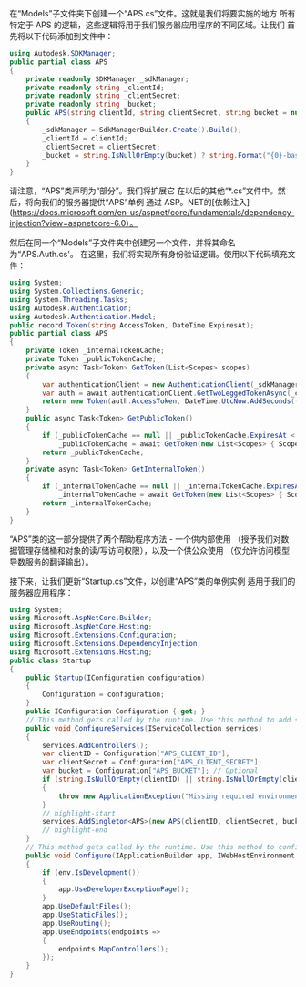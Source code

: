 在“Models”子文件夹下创建一个“APS.cs”文件。这就是我们将要实施的地方
所有特定于 APS 的逻辑，这些逻辑将用于我们服务器应用程序的不同区域。让我们
首先将以下代码添加到文件中：

```csharp title="Models/APS.cs"
using Autodesk.SDKManager;
public partial class APS
{
    private readonly SDKManager _sdkManager;
    private readonly string _clientId;
    private readonly string _clientSecret;
    private readonly string _bucket;
    public APS(string clientId, string clientSecret, string bucket = null)
    {
        _sdkManager = SdkManagerBuilder.Create().Build();
        _clientId = clientId;
        _clientSecret = clientSecret;
        _bucket = string.IsNullOrEmpty(bucket) ? string.Format("{0}-basic-app", _clientId.ToLower()) : bucket;
    }
}
```

请注意，“APS”类声明为“部分”。我们将扩展它
在以后的其他“*.cs”文件中。然后，将向我们的服务器提供“APS”单例
通过 ASP。NET的[依赖注入](https://docs.microsoft.com/en-us/aspnet/core/fundamentals/dependency-injection?view=aspnetcore-6.0）。

然后在同一个“Models”子文件夹中创建另一个文件，并将其命名为“APS.Auth.cs'。
在这里，我们将实现所有身份验证逻辑。使用以下代码填充文件：

```csharp title="Models/APS.Auth.cs"
using System;
using System.Collections.Generic;
using System.Threading.Tasks;
using Autodesk.Authentication;
using Autodesk.Authentication.Model;
public record Token(string AccessToken, DateTime ExpiresAt);
public partial class APS
{
    private Token _internalTokenCache;
    private Token _publicTokenCache;
    private async Task<Token> GetToken(List<Scopes> scopes)
    {
        var authenticationClient = new AuthenticationClient(_sdkManager);
        var auth = await authenticationClient.GetTwoLeggedTokenAsync(_clientId, _clientSecret, scopes);
        return new Token(auth.AccessToken, DateTime.UtcNow.AddSeconds((double)auth.ExpiresIn));
    }
    public async Task<Token> GetPublicToken()
    {
        if (_publicTokenCache == null || _publicTokenCache.ExpiresAt < DateTime.UtcNow)
            _publicTokenCache = await GetToken(new List<Scopes> { Scopes.ViewablesRead });
        return _publicTokenCache;
    }
    private async Task<Token> GetInternalToken()
    {
        if (_internalTokenCache == null || _internalTokenCache.ExpiresAt < DateTime.UtcNow)
            _internalTokenCache = await GetToken(new List<Scopes> { Scopes.BucketCreate, Scopes.BucketRead, Scopes.DataRead, Scopes.DataWrite, Scopes.DataCreate });
        return _internalTokenCache;
    }
}
```

“APS”类的这一部分提供了两个帮助程序方法 - 一个供内部使用
（授予我们对数据管理存储桶和对象的读/写访问权限），以及一个供公众使用
（仅允许访问模型导数服务的翻译输出）。

接下来，让我们更新“Startup.cs”文件，以创建“APS”类的单例实例
适用于我们的服务器应用程序：

```csharp title="Startup.cs"
using System;
using Microsoft.AspNetCore.Builder;
using Microsoft.AspNetCore.Hosting;
using Microsoft.Extensions.Configuration;
using Microsoft.Extensions.DependencyInjection;
using Microsoft.Extensions.Hosting;
public class Startup
{
    public Startup(IConfiguration configuration)
    {
        Configuration = configuration;
    }
    public IConfiguration Configuration { get; }
    // This method gets called by the runtime. Use this method to add services to the container.
    public void ConfigureServices(IServiceCollection services)
    {
        services.AddControllers();
        var clientID = Configuration["APS_CLIENT_ID"];
        var clientSecret = Configuration["APS_CLIENT_SECRET"];
        var bucket = Configuration["APS_BUCKET"]; // Optional
        if (string.IsNullOrEmpty(clientID) || string.IsNullOrEmpty(clientSecret))
        {
            throw new ApplicationException("Missing required environment variables APS_CLIENT_ID or APS_CLIENT_SECRET.");
        }
        // highlight-start
        services.AddSingleton<APS>(new APS(clientID, clientSecret, bucket));
        // highlight-end
    }
    // This method gets called by the runtime. Use this method to configure the HTTP request pipeline.
    public void Configure(IApplicationBuilder app, IWebHostEnvironment env)
    {
        if (env.IsDevelopment())
        {
            app.UseDeveloperExceptionPage();
        }
        app.UseDefaultFiles();
        app.UseStaticFiles();
        app.UseRouting();
        app.UseEndpoints(endpoints =>
        {
            endpoints.MapControllers();
        });
    }
}
```
